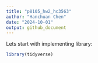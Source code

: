 ```yaml
---
title: "p8105_hw2_hc3563"
author: "Hanchuan Chen"
date: "2024-10-01"
output: github_document
---
```

Lets start with implementing library:
```r
library(tidyverse)
```

